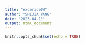 ```yaml
---
title: "excericeDW"
author: "SHIJIA WANG"
date: "2023-04-19"
output: html_document
---
```


```r
knitr::opts_chunk$set(echo = TRUE)
```


